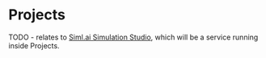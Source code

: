 # Projects

TODO - relates to [Siml.ai Simulation Studio](/simulation-studio/introduction/), which will be a service running inside Projects.